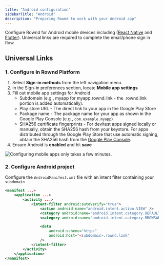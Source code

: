 ```yaml
---
title: "Android configuration"
sidebarTitle: "Android"
description: "Preparing Rownd to work with your Android app"
---
```


Configure Rownd for Android mobile devices including ([React Native](/sdk-reference/mobile/react-native) and [Flutter](/sdk-reference/mobile/flutter)). Universal links are required to complete the email/phone sign in flow.

## Universal Links

### 1. Configure in Rownd Platform

1. Select **Sign-in methods** from the left navigation menu.
2. In the Sign-in preferences section, locate **Mobile app settings**
3. Fill out mobile app settings for Android
    - Subdomain (e.g., myapp for myapp.rownd.link - the .rownd.link portion is added automatically).
    - Play store URL - The direct link to your app in the Google Play Store
    - Package name - The package name for your app as shown in the Google Play Console (e.g., `com.example.myapp`)
    - SHA256 certificate fingerprints - For dev/test apps signed locally or manually, obtain the SHA256 hash from your keystore. For apps distributed through the Google Play Store that use automatic signing, obtain the SHA256 hash from the [Google Play Console](https://play.google.com/console/developers).
4. Ensure Android is **enabled** and hit **save**

![Configuring mobile apps only takes a few minutes.](/images/mobile-app-settings.png)

### 2. Configure Android project

Configure the `AndroidManifest.xml` file with an intent filter containing your `subdomain`

```xml
<manifest ...>
    <application ...>
        <activity ...>
            <intent-filter android:autoVerify="true">
                <action android:name="android.intent.action.VIEW" />
                <category android:name="android.intent.category.DEFAULT" />
                <category android:name="android.intent.category.BROWSABLE" />

                <data
                    android:scheme="https"
                    android:host="<subdomain>.rownd.link"
                />
            </intent-filter>
        </activity>
    </application>
</manifest>
```